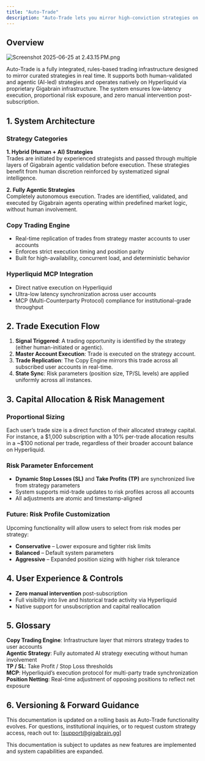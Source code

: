```yaml
---
title: "Auto-Trade"
description: "Auto-Trade lets you mirror high-conviction strategies on Hyperliquid — fully automated, risk-managed, and powered by Gigabrain."
---
```


## Overview

![Screenshot 2025-06-25 at 2.43.15 PM.png](/images/Screenshot2025-06-25at2.43.15PM.png)

Auto-Trade is a fully integrated, rules-based trading infrastructure designed to mirror curated strategies in real time. It supports both human-validated and agentic (AI-led) strategies and operates natively on Hyperliquid via proprietary Gigabrain infrastructure. The system ensures low-latency execution, proportional risk exposure, and zero manual intervention post-subscription.

## 1. System Architecture

### Strategy Categories

**1. Hybrid (Human \+ AI) Strategies**\
Trades are initiated by experienced strategists and passed through multiple layers of Gigabrain agentic validation before execution. These strategies benefit from human discretion reinforced by systematized signal intelligence.

**2. Fully Agentic Strategies**\
Completely autonomous execution. Trades are identified, validated, and executed by Gigabrain agents operating within predefined market logic, without human involvement.

### Copy Trading Engine

- Real-time replication of trades from strategy master accounts to user accounts
- Enforces strict execution timing and position parity
- Built for high-availability, concurrent load, and deterministic behavior

### Hyperliquid MCP Integration

- Direct native execution on Hyperliquid
- Ultra-low latency synchronization across user accounts
- MCP (Multi-Counterparty Protocol) compliance for institutional-grade throughput

## 2. Trade Execution Flow

1. **Signal Triggered**: A trading opportunity is identified by the strategy (either human-initiated or agentic).
2. **Master Account Execution**: Trade is executed on the strategy account.
3. **Trade Replication**: The Copy Engine mirrors this trade across all subscribed user accounts in real-time.
4. **State Sync**: Risk parameters (position size, TP/SL levels) are applied uniformly across all instances.

## 3. Capital Allocation & Risk Management

### Proportional Sizing

Each user’s trade size is a direct function of their allocated strategy capital. For instance, a \$1,000 subscription with a 10% per-trade allocation results in a ~\$100 notional per trade, regardless of their broader account balance on Hyperliquid.

### Risk Parameter Enforcement

- **Dynamic Stop Losses (SL)** and **Take Profits (TP)** are synchronized live from strategy parameters
- System supports mid-trade updates to risk profiles across all accounts
- All adjustments are atomic and timestamp-aligned

### Future: Risk Profile Customization

Upcoming functionality will allow users to select from risk modes per strategy:

- **Conservative** – Lower exposure and tighter risk limits
- **Balanced** – Default system parameters
- **Aggressive** – Expanded position sizing with higher risk tolerance

## 4. User Experience & Controls

- **Zero manual intervention** post-subscription
- Full visibility into live and historical trade activity via Hyperliquid
- Native support for unsubscription and capital reallocation

## 5. Glossary

**Copy Trading Engine**: Infrastructure layer that mirrors strategy trades to user accounts\
**Agentic Strategy**: Fully automated AI strategy executing without human involvement\
**TP / SL**: Take Profit / Stop Loss thresholds\
**MCP**: Hyperliquid’s execution protocol for multi-party trade synchronization\
**Position Netting**: Real-time adjustment of opposing positions to reflect net exposure

## 6. Versioning & Forward Guidance

This documentation is updated on a rolling basis as Auto-Trade functionality evolves. For questions, institutional inquiries, or to request custom strategy access, reach out to: [[support@gigabrain.gg](mailto:support@gigabrain.gg)]

<Info>
  This documentation is subject to updates as new features are implemented and system capabilities are expanded.
</Info>